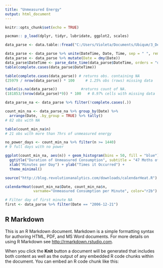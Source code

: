 ```yaml
---
title: "Unmeasured Energy"
output: html_document
---
```


```r
knitr::opts_chunk$set(echo = TRUE)
```

```r
pacman:: p_load(dplyr, tidyr, lubridate, ggplot2, scales)
```

```r
data_parse <- data.table::fread("C:/Users/Violeta/Documents/Ubiqum/3_Deep.Analytics/Energy/household_power_consumption.txt", sep = ";", na.strings = '?')
```

```r
data_parse <- data_parse %>% unite(DateTime, Date, Time, sep = " ", remove = F)
data_parse <- data_parse %>% mutate(Date = dmy(Date))
data_parse$DateTime <- parse_date_time(data_parse$DateTime, orders = "dmy HMS")
table(complete.cases(data_parse$DateTime))
```

```r
table(complete.cases(data_parse)) # returns obs. containing NA
(25979 / nrow(data_parse)) * 100     # 1.25% obs (rows) missing data

table(is.na(data_parse))           #returns count of NA.
(181853/(nrow(data_parse)*9)) * 100   # 0.97% cells with missing data
```

```r
data_parse_na <- data_parse %>% filter(!complete.cases(.))

count_min_na <- data_parse_na %>% group_by(Date) %>% 
  arrange(Date, .by_group = TRUE) %>% tally()
# 82 obs with NA

table(count_min_na$n)
# 21 obs with more than 7hrs of unmeasured energy

no_power_days <- count_min_na %>% filter(n >= 1440)
# 9 full days with no power
```

```r
ggplot(count_min_na, aes(n)) + geom_histogram(bins = 50, fill = "blue") +
  ggtitle("Duration of Unmeasured Consumption", subtitle = "47 Moths of Data") +
  xlab("Minutes per Day") + ylab("Times it Occurred") +
  theme_minimal()
```

```r
source("http://blog.revolutionanalytics.com/downloads/calendarHeat.R")

calendarHeat(count_min_na$Date, count_min_na$n, 
             varname="Unmeasured Consumption per Minute", color="r2b")
```

```r
# Filter day of first minute NA
first <- data_parse %>% filter(Date == "2006-12-21")
```


## R Markdown

This is an R Markdown document. Markdown is a simple formatting syntax for authoring HTML, PDF, and MS Word documents. For more details on using R Markdown see <http://rmarkdown.rstudio.com>.

When you click the **Knit** button a document will be generated that includes both content as well as the output of any embedded R code chunks within the document. You can embed an R code chunk like this:
